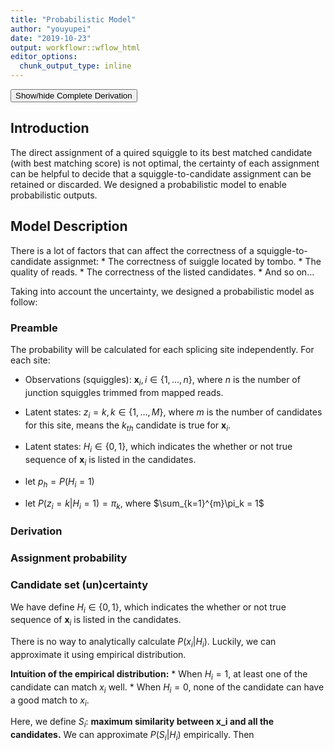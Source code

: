 ```yaml
---
title: "Probabilistic Model"
author: "youyupei"
date: "2019-10-23"
output: workflowr::wflow_html
editor_options:
  chunk_output_type: inline
---
```


<script>
function myFunction(id) {
    var x = document.getElementById(id);
    if (x.style.display === "none") {
        x.style.display = "block";
    } else {
        x.style.display = "none";
    }
}
</script>

 
<button onclick="myFunction('myDIV1')">Show/hide Complete Derivation</button>
 
<div id="myDIV1">
</div>


## Introduction

The direct assignment of a quired squiggle to its best matched candidate (with best matching score) is not optimal, the certainty of each assignment can be helpful to decide that a squiggle-to-candidate assignment can be retained or discarded. We designed a probabilistic model to enable probabilistic outputs.


## Model Description

There is a lot of factors that can affect the correctness of a squiggle-to-candidate assignmet:
  * The correctness of suiggle located by tombo.
  * The quality of reads.
  * The correctness of the listed candidates.
  * And so on...

Taking into account the uncertainty, we designed a probabilistic model as follow:
  
  
### Preamble

  The probability will be calculated for each splicing site independently. For each site:

  * Observations (squiggles): $\boldsymbol x_i, i \in  \{1,...,n\}$, where $n$ is the number of junction squiggles trimmed from mapped reads.
  
  * Latent states: $z_i = k, k \in \{1,...,M\}$, where $m$ is the number of candidates for this site, means the $k_{th}$ candidate is true for $\boldsymbol x_i$.
  * Latent states: $H_i \in \{0,1\}$, which indicates the whether or not true sequence of $\boldsymbol x_i$ is listed in the candidates.
  * let $p_h = P(H_i = 1)$
  * let $P(z_i = k | H_i = 1) = \pi_k$, where $\sum_{k=1}^{m}\pi_k = 1$
 
### Derivation

\begin{align}
P(\boldsymbol{x_1, x_2, ...,x_n}) &= \prod_{i=1}^{n}P(\boldsymbol x_i)\ \ \ \ \ \ \ \ \ \ \ \ \ \ \ \ \ \ \ \ \ \ \ \ \ \ \ \ \ \ \ \ \boldsymbol x_i\text{ is independent on each other}\\

&=   \prod_{i=1}^{n}[P(\boldsymbol x_i,H_i = 1) + P(\boldsymbol x_i,H_i = 0)]\\

&=   \prod_{i=1}^{n}[\sum_{m = 1}^{M}P(\boldsymbol x_i,z_i =m,H_i = 1) + P(\boldsymbol x_i,H_i = 0)] \ \ \ \ \ \ \ \ \ \ \ \ \ \ \ \ \ \ \ \ \ \ \ \ \ \ \ \ \ z_i  \text{ is not defined given }  H_i = 0\\

&=   \prod_{i=1}^{n}[\sum_{m = 1}^{M}P(\boldsymbol x_i|z_i =m, H_i =1)\times P(z_i=m|H_i =1)\times P(H_i = 1) + P(\boldsymbol x_i|H_i = 0)\times P(H_i = 0)]\\
&= \prod_{i=1}^{n}[\sum_{m = 1}^{M}P(\boldsymbol x_i|z_i =m, H_i =1)\times \pi_m\times p_h + P(\boldsymbol x_i|H_i = 0)\times (1-p_h)]\\
\end{align}

### Assignment probability

\begin{align}
P(z_i = k | \boldsymbol{x_1,x_2,...,x_n},H_i =1) &= P(z_i=k|\boldsymbol x_i,H_i =1)\\

&= \frac{P(\boldsymbol x_i,z_i = k|H_i =1)}{P(\boldsymbol x_i|H_i=1)}\\
&= \frac{P(\boldsymbol x_i|z_i =k, H_i =1) \times P(z_i=k|H_i=1) }{\sum_{m = 1}^{M}P(\boldsymbol x_i|z_i =m, H_i =1)\times P(z_i=m|H_i =1)}\\
&= \frac{P(\boldsymbol x_i|z_i =k, H_i =1) \times \pi_k}{\sum_{m = 1}^{M}P(\boldsymbol x_i|z_i =m, H_i =1)\times \pi_m}
\end{align}


### Candidate set (un)certainty

We have define $H_i \in \{0,1\}$, which indicates the whether or not true sequence of $\boldsymbol x_i$ is listed in the candidates.

\begin{align}
P(H_i = 0|\boldsymbol{x_1,x_2,...,x_n}) &= P(H_i|\boldsymbol x_i)\\

&= \frac{P(\boldsymbol x_i,H_i = 0)}{P(\boldsymbol x_i)}\\


&= \frac{P(\boldsymbol x_i|H_i=0) \times P(H_i = 0)}{P(\boldsymbol x_i|H_i=0) \times P(H_i = 0) + P(\boldsymbol x_i|H_i=1) \times P(H_i = 1)}\\


\end{align}


 There is no way to analytically calculate $P(x_i | H_i)$. Luckily, we can approximate it using empirical distribution.

**Intuition of the empirical distribution:** 
  * When $H_i = 1$, at least one of the candidate can match $x_i$ well.
  * When $H_i = 0$, none of the candidate can have a good match to $x_i$.

Here, we define $S_i$: **maximum similarity between x_i and all the candidates.**
We can approximate $P(S_i | H_i)$ empirically. Then

\begin{align}
&P(H_i = 0|\boldsymbol{x_1,x_2,...,x_n}) \\
&\\
=& P(H_i|\boldsymbol x_i)\\
&\\
\approx &P(H_i = 0 | S_i)\\
&\\
=& \frac{P(\boldsymbol S_i,H_i = 0)}{P(\boldsymbol S_i)}\\
=& \frac{P(\boldsymbol S_i|H_i=0) \times P(H_i = 0)}{P(\boldsymbol S_i|H_i=0) \times P(H_i = 0) + P(\boldsymbol S_i|H_i=1) \times P(H_i = 1)}\\


\end{align}


